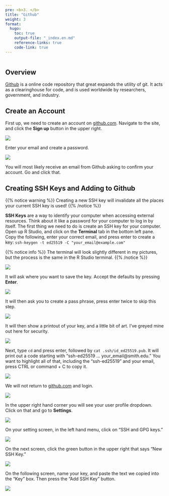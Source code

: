 ```yaml
---
pre: <b>3. </b>
title: "Github"
weight: 3
format:
  hugo:
    toc: true
    output-file: "_index.en.md"
    reference-links: true
    code-link: true
---
```


```r

```

## Overview

[Github](https://github.com) is a online code repository that great expands the utility of git. It acts as a clearinghouse for code, and is used worldwide by researchers, government, and industry.

## Create an Account

First up, we need to create an account on [github.com](https://github.com). Navigate to the site, and click the **Sign up** button in the upper right.

![](img/01.png)

Enter your email and create a password.

![](img/02.png)

You will most likely receive an email from Github asking to confirm your account. Go and click that.

## Creating SSH Keys and Adding to Github

{{% notice warning %}}
Creating a new SSH key will invalidate all the places your current SSH key is used!
{{% /notice %}}

**SSH Keys** are a way to identify your computer when accessing external resources. Think about it like a password for your computer to log in by itself. The first thing we need to do is create an SSH key for your computer. Open up R Studio, and click on the **Terminal** tab in the bottom left pane. Copy the following, enter your correct email, and press enter to create a key: `ssh-keygen -t ed25519 -C "your_email@example.com"`

{{% notice info %}}
The terminal will look slightly different in my pictures, but the process is the same in the R Studio terminal.
{{% /notice %}}

![](img/03.png)

It will ask where you want to save the key. Accept the defaults by pressing **Enter**.

![](img/04.png)

It will then ask you to create a pass phrase, press enter twice to skip this step.

![](img/05.png)

It will then show a printout of your key, and a little bit of art. I've greyed mine out here for security.

![](img/06.png)

Next, type `cd` and press enter, followed by `cat .ssh/id_ed25519.pub`. It will print out a code starting with "ssh-ed25519 ... your_email@smith.edu." You want to highlight all of that, including the "ssh-ed25519" and your email, press CTRL or command + C to copy it.

![](img/07.png)

We will not return to [github.com](https://github.com) and login. 

![](img/08.png)

In the upper right hand corner you will see your user profile dropdown. Click on that and go to **Settings**.

![](img/09.png)

On your setting screen, in the left hand menu, click on "SSH and GPG keys."

![](img/10.png)

On the next screen, click the green button in the upper right that says "New SSH Key."

![](img/11.png)

On the following screen, name your key, and paste the text we copied into the "Key" box. Then press the "Add SSH Key" button.

![](img/12.png)
